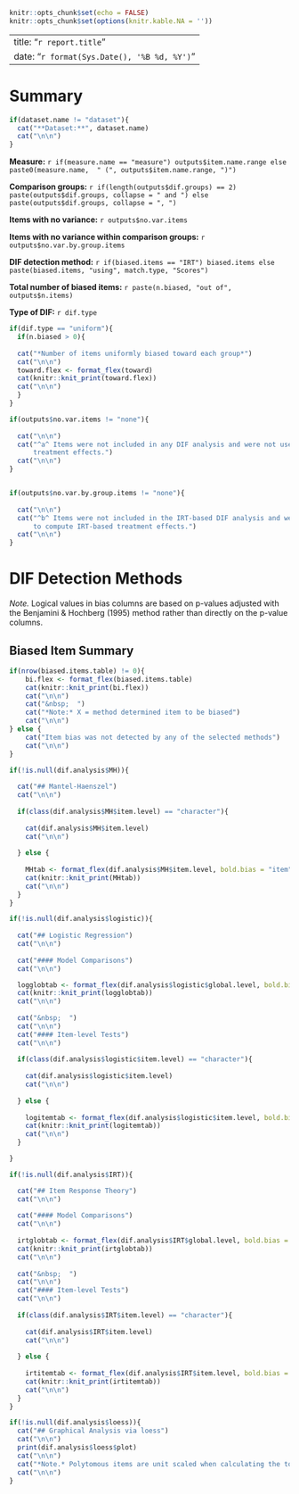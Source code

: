 
```r
knitr::opts_chunk$set(echo = FALSE)
knitr::opts_chunk$set(options(knitr.kable.NA = ''))

```

---
title: "`r report.title`"
date: "`r format(Sys.Date(), '%B %d, %Y')`"
---

# Summary

```r
if(dataset.name != "dataset"){
  cat("**Dataset:**", dataset.name)
  cat("\n\n")
}
```
  

**Measure:** `r if(measure.name == "measure") outputs$item.name.range else paste0(measure.name,  " (", outputs$item.name.range, ")")`

**Comparison groups:** `r if(length(outputs$dif.groups) == 2) paste(outputs$dif.groups, collapse = " and ") else paste(outputs$dif.groups, collapse = ", ")`

**Items with no variance:** `r outputs$no.var.items`

**Items with no variance within comparison groups:** `r outputs$no.var.by.group.items`

**DIF detection method:** `r if(biased.items == "IRT") biased.items else paste(biased.items, "using", match.type, "Scores")`

**Total number of biased items:** `r paste(n.biased, "out of", outputs$n.items)`

**Type of DIF:** `r dif.type`

```r
if(dif.type == "uniform"){
  if(n.biased > 0){
  
  cat("*Number of items uniformly biased toward each group*")
  cat("\n\n")
  toward.flex <- format_flex(toward)
  cat(knitr::knit_print(toward.flex))
  cat("\n\n")
  }
}
```
  

```r
if(outputs$no.var.items != "none"){
  
  cat("\n\n")
  cat("^a^ Items were not included in any DIF analysis and were not used to compute 
      treatment effects.")
  cat("\n\n")
}


if(outputs$no.var.by.group.items != "none"){
  
  cat("\n\n")
  cat("^b^ Items were not included in the IRT-based DIF analysis and were not used 
      to compute IRT-based treatment effects.")
  cat("\n\n")
}

```


# DIF Detection Methods

*Note.* Logical values in bias columns are based on p-values adjusted with the Benjamini & Hochberg (1995) method rather than directly on the p-value columns.

## Biased Item Summary

```r

if(nrow(biased.items.table) != 0){
    bi.flex <- format_flex(biased.items.table)
    cat(knitr::knit_print(bi.flex))
    cat("\n\n")
    cat("&nbsp;  ")
    cat("*Note:* X = method determined item to be biased")
    cat("\n\n")
} else {
    cat("Item bias was not detected by any of the selected methods")
    cat("\n\n")
}

```


```r

if(!is.null(dif.analysis$MH)){
  
  cat("## Mantel-Haenszel")
  cat("\n\n")
    
  if(class(dif.analysis$MH$item.level) == "character"){
        
    cat(dif.analysis$MH$item.level)
    cat("\n\n")
    
  } else {
    
    MHtab <- format_flex(dif.analysis$MH$item.level, bold.bias = "item")
    cat(knitr::knit_print(MHtab))
    cat("\n\n")
  }
}
```




```r
if(!is.null(dif.analysis$logistic)){
  
  cat("## Logistic Regression")
  cat("\n\n")
  
  cat("#### Model Comparisons")
  cat("\n\n")

  logglobtab <- format_flex(dif.analysis$logistic$global.level, bold.bias = "global")
  cat(knitr::knit_print(logglobtab))
  cat("\n\n")
  
  cat("&nbsp;  ")
  cat("\n\n")
  cat("#### Item-level Tests")
  cat("\n\n")
  
  if(class(dif.analysis$logistic$item.level) == "character"){
    
    cat(dif.analysis$logistic$item.level)
    cat("\n\n")
        
  } else {
    
    logitemtab <- format_flex(dif.analysis$logistic$item.level, bold.bias = "item")
    cat(knitr::knit_print(logitemtab))
    cat("\n\n")
  }

}
```


```r

if(!is.null(dif.analysis$IRT)){

  cat("## Item Response Theory")
  cat("\n\n")
  
  cat("#### Model Comparisons")
  cat("\n\n")
  
  irtglobtab <- format_flex(dif.analysis$IRT$global.level, bold.bias = "global")
  cat(knitr::knit_print(irtglobtab))
  cat("\n\n")
 
  cat("&nbsp;  ")
  cat("\n\n")
  cat("#### Item-level Tests")
  cat("\n\n")
  
  if(class(dif.analysis$IRT$item.level) == "character"){
    
    cat(dif.analysis$IRT$item.level)
    cat("\n\n")
        
  } else {
    
    irtitemtab <- format_flex(dif.analysis$IRT$item.level, bold.bias = "item")
    cat(knitr::knit_print(irtitemtab))
    cat("\n\n")
  }
}

```


```r

if(!is.null(dif.analysis$loess)){
  cat("## Graphical Analysis via loess")
  cat("\n\n")
  print(dif.analysis$loess$plot)
  cat("\n\n")
  cat("*Note.* Polytomous items are unit scaled when calculating the total or rest score. Thus, the maximum score is equal to the number of items.")
  cat("\n\n")
}
```

